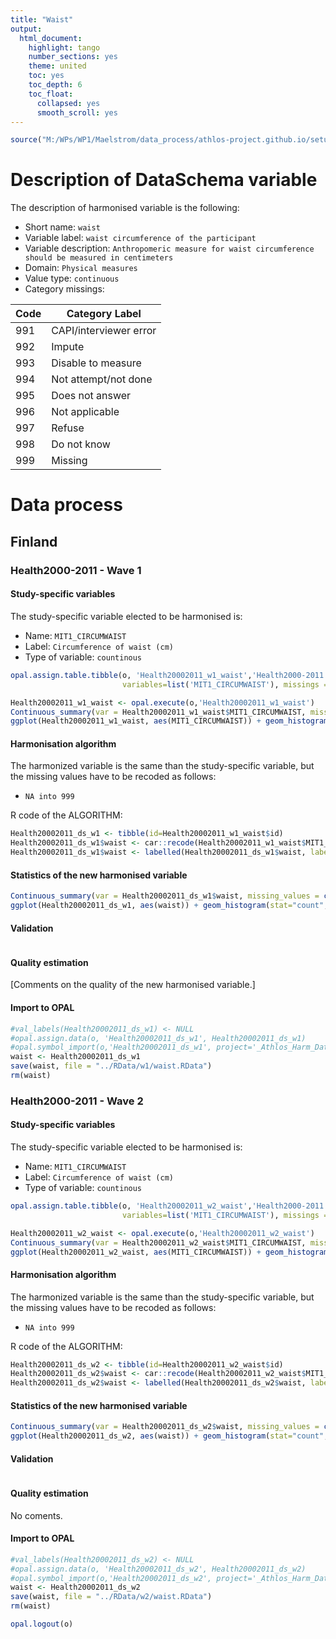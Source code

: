 ```yaml
---
title: "Waist"
output:
  html_document:
    highlight: tango
    number_sections: yes
    theme: united
    toc: yes
    toc_depth: 6
    toc_float:
      collapsed: yes
      smooth_scroll: yes
---
```


<!-- ########################################################## --> 

<!-- # Installation, loading packages -->
<!-- **R script:** -->

```r
source("M:/WPs/WP1/Maelstrom/data_process/athlos-project.github.io/setup_iago.r")
```
<!-- ########################################################## --> 



# Description of DataSchema variable

The description of harmonised variable is the following:

* Short name: `waist`
* Variable label: `waist circumference of the participant`
* Variable description: `Anthropomeric measure for waist circumference should be measured in centimeters`
* Domain: `Physical measures`
* Value type: `continuous`
* Category missings: 

**Code** | **Category Label**
----| ------------------
991 | CAPI/interviewer error
992 | Impute
993 | Disable to measure
994 | Not attempt/not done
995 | Does not answer
996 | Not applicable
997 | Refuse
998 | Do not know
999 | Missing

# Data process

## Finland

### Health2000-2011 - Wave 1 

#### Study-specific variables

The study-specific variable elected to be harmonised is:

* Name: `MIT1_CIRCUMWAIST`
* Label: `Circumference of waist (cm)`
* Type of variable: `countinous`

```r
opal.assign.table.tibble(o, 'Health20002011_w1_waist','Health2000-2011.t00_athlos_2017_02_23',
                         variables=list('MIT1_CIRCUMWAIST'), missings = TRUE)
```

```r
Health20002011_w1_waist <- opal.execute(o,'Health20002011_w1_waist')
Continuous_summary(var = Health20002011_w1_waist$MIT1_CIRCUMWAIST, missing_values = NA)
ggplot(Health20002011_w1_waist, aes(MIT1_CIRCUMWAIST)) + geom_histogram(stat="count", fill="steelblue") + xlab("Waist") + ylab("Frequency")
```

#### Harmonisation algorithm
The harmonized variable is the same than the study-specific variable, but the missing values have to be recoded as follows:

* `NA into 999`

R code of the ALGORITHM:

```r
Health20002011_ds_w1 <- tibble(id=Health20002011_w1_waist$id)
Health20002011_ds_w1$waist <- car::recode(Health20002011_w1_waist$MIT1_CIRCUMWAIST, "NA=999")
Health20002011_ds_w1$waist <- labelled(Health20002011_ds_w1$waist, labels = c("Missing"=999, "Do not know"=998, "Refuse"=997, "Not applicable"=996, "Does not answer"=995,  "Not attempt not done"=994, "Disable to measure"=993, "Impute"=992, "CAPI interviewer error"=991))
```

#### Statistics of the new harmonised variable
```r
Continuous_summary(var = Health20002011_ds_w1$waist, missing_values = c(991, 992, 993, 994, 995, 996, 997, 998, 999))
ggplot(Health20002011_ds_w1, aes(waist)) + geom_histogram(stat="count", fill="steelblue") + xlab("Waist") + ylab("Frequency") + xlim(35,165) 
```

#### Validation
```r
```

#### Quality estimation
[Comments on the quality of the new harmonised variable.]

#### Import to OPAL
```r
#val_labels(Health20002011_ds_w1) <- NULL
#opal.assign.data(o, 'Health20002011_ds_w1', Health20002011_ds_w1)
#opal.symbol_import(o,'Health20002011_ds_w1', project='_Athlos_Harm_Dataset')
waist <- Health20002011_ds_w1
save(waist, file = "../RData/w1/waist.RData")
rm(waist)
```






### Health2000-2011 - Wave 2 

#### Study-specific variables

The study-specific variable elected to be harmonised is:

* Name: `MIT1_CIRCUMWAIST`
* Label: `Circumference of waist (cm)`
* Type of variable: `countinous`

```r
opal.assign.table.tibble(o, 'Health20002011_w2_waist','Health2000-2011.t11_athlos_2017_02_27',
                         variables=list('MIT1_CIRCUMWAIST'), missings = TRUE)
```

```r
Health20002011_w2_waist <- opal.execute(o,'Health20002011_w2_waist')
Continuous_summary(var = Health20002011_w2_waist$MIT1_CIRCUMWAIST, missing_values = NA)
ggplot(Health20002011_w2_waist, aes(MIT1_CIRCUMWAIST)) + geom_histogram(stat="count", fill="steelblue") + xlab("Waist") + ylab("Frequency")
```

#### Harmonisation algorithm
The harmonized variable is the same than the study-specific variable, but the missing values have to be recoded as follows:

* `NA into 999`

R code of the ALGORITHM:

```r
Health20002011_ds_w2 <- tibble(id=Health20002011_w2_waist$id)
Health20002011_ds_w2$waist <- car::recode(Health20002011_w2_waist$MIT1_CIRCUMWAIST, "NA=999")
Health20002011_ds_w2$waist <- labelled(Health20002011_ds_w2$waist, labels = c("Missing"=999, "Do not know"=998, "Refuse"=997, "Not applicable"=996, "Does not answer"=995,  "Not attempt not done"=994, "Disable to measure"=993, "Impute"=992, "CAPI interviewer error"=991))
```

#### Statistics of the new harmonised variable
```r
Continuous_summary(var = Health20002011_ds_w2$waist, missing_values = c(991, 992, 993, 994, 995, 996, 997, 998, 999))
ggplot(Health20002011_ds_w2, aes(waist)) + geom_histogram(stat="count", fill="steelblue") + xlab("Waist") + ylab("Frequency") + xlim(35,165) 
```

#### Validation
```r
```


#### Quality estimation
No coments.




#### Import to OPAL
```r
#val_labels(Health20002011_ds_w2) <- NULL
#opal.assign.data(o, 'Health20002011_ds_w2', Health20002011_ds_w2)
#opal.symbol_import(o,'Health20002011_ds_w2', project='_Athlos_Harm_Dataset')
waist <- Health20002011_ds_w2
save(waist, file = "../RData/w2/waist.RData")
rm(waist)
```



```r
opal.logout(o)
```


